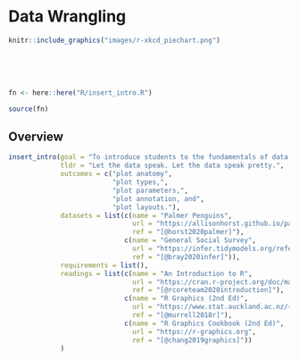 # Data Wrangling {#datawrangling}

```r

knitr::include_graphics("images/r-xkcd_piechart.png")

```

<br><br><br>

```r

fn <- here::here("R/insert_intro.R")

source(fn)

```

## Overview

```r

insert_intro(goal = "To introduce students to the fundamentals of data visualization using the base R plotting system.",
             tldr = "Let the data speak. Let the data speak pretty.",
             outcomes = c("plot anatomy", 
                          "plot types,",
                          "plot parameters,",
                          "plot annotation, and",
                          "plot layouts."),
             datasets = list(c(name = "Palmer Penguins", 
                               url = "https://allisonhorst.github.io/palmerpenguins/",
                               ref = "[@horst2020palmer]"),
                             c(name = "General Social Survey", 
                               url = "https://infer.tidymodels.org/reference/gss.html",
                               ref = "[@bray2020infer]")),
             requirements = list(),
             readings = list(c(name = "An Introduction to R",
                               url = "https://cran.r-project.org/doc/manuals/r-release/R-intro.html",
                               ref = "[@rcoreteam2020introduction]"),
                             c(name = "R Graphics (2nd Ed)",
                               url = "https://www.stat.auckland.ac.nz/~paul/RG2e/",
                               ref = "[@murrell2018r]"),
                             c(name = "R Graphics Cookbook (2nd Ed)",
                               url = "https://r-graphics.org",
                               ref = "[@chang2019graphics]"))
             )

```

<br>
